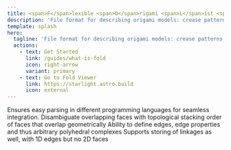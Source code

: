 ```yaml
---
title: <span>F</span>lexible <span>O</span>rigami <span>L</span>ist <span>D</span>atastructure
description: 'File format for describing origami models: crease patterns, mountain-valley patterns, folded states, etc.'
template: splash
hero:
  tagline: 'File format for describing origami models: crease patterns, mountain-valley patterns, folded states, etc.'
  actions:
    - text: Get Started
      link: /guides/what-is-fold
      icon: right-arrow
      variant: primary
    - text: Go to Fold Viewer
      link: https://starlight.astro.build
      icon: external
---
```



<CardGrid stagger>
	<Card title="JSON Compatible" icon="document">
		Ensures easy parsing in different programming languages for seamless integration.
	</Card>
	<Card title="Handles Overlapping Faces" icon="bars">
		Disambiguate overlapping faces with topological stacking order of faces that overlap geometrically
	</Card>
	<Card title="Edge Properties" icon="setting">
		Ability to define edges, edge properties and thus arbitrary polyhedral complexes
	</Card>
	<Card title="Supports Linkages" icon="random">
		Supports storing of linkages as well, with 1D edges but no 2D faces
	</Card>
</CardGrid>
